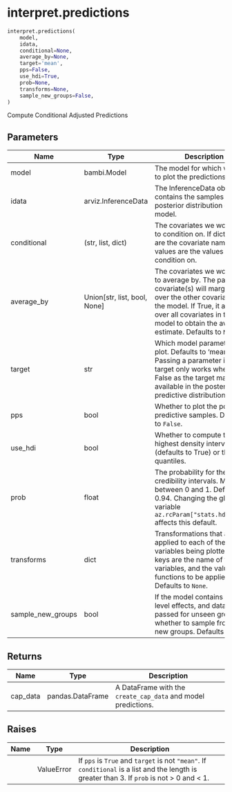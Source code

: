 # interpret.predictions { #bambi.interpret.predictions }

```python
interpret.predictions(
    model,
    idata,
    conditional=None,
    average_by=None,
    target='mean',
    pps=False,
    use_hdi=True,
    prob=None,
    transforms=None,
    sample_new_groups=False,
)
```

Compute Conditional Adjusted Predictions

## Parameters {.doc-section .doc-section-parameters}

| Name              | Type                           | Description                                                                                                                                                                                                                            | Default    |
|-------------------|--------------------------------|----------------------------------------------------------------------------------------------------------------------------------------------------------------------------------------------------------------------------------------|------------|
| model             | bambi.Model                    | The model for which we want to plot the predictions.                                                                                                                                                                                   | _required_ |
| idata             | arviz.InferenceData            | The InferenceData object that contains the samples from the posterior distribution of the model.                                                                                                                                       | _required_ |
| conditional       | (str, list, dict)              | The covariates we would like to condition on. If dict, keys are the covariate names and values are the values to condition on.                                                                                                         | `None`     |
| average_by        | Union\[str, list, bool, None\] | The covariates we would like to average by. The passed covariate(s) will marginalize over the other covariates in the model. If True, it averages over all covariates in the model to obtain the average estimate. Defaults to `None`. | `None`     |
| target            | str                            | Which model parameter to plot. Defaults to 'mean'. Passing a parameter into target only works when pps is False as the target may not be available in the posterior predictive distribution.                                           | `'mean'`   |
| pps               | bool                           | Whether to plot the posterior predictive samples. Defaults to `False`.                                                                                                                                                                 | `False`    |
| use_hdi           | bool                           | Whether to compute the highest density interval (defaults to True) or the quantiles.                                                                                                                                                   | `True`     |
| prob              | float                          | The probability for the credibility intervals. Must be between 0 and 1. Defaults to 0.94. Changing the global variable `az.rcParam["stats.hdi_prob"]` affects this default.                                                            | `None`     |
| transforms        | dict                           | Transformations that are applied to each of the variables being plotted. The keys are the name of the variables, and the values are functions to be applied. Defaults to `None`.                                                       | `None`     |
| sample_new_groups | bool                           | If the model contains group-level effects, and data is passed for unseen groups, whether to sample from the new groups. Defaults to `False`.                                                                                           | `False`    |

## Returns {.doc-section .doc-section-returns}

| Name     | Type             | Description                                                   |
|----------|------------------|---------------------------------------------------------------|
| cap_data | pandas.DataFrame | A DataFrame with the `create_cap_data` and model predictions. |

## Raises {.doc-section .doc-section-raises}

| Name   | Type       | Description                                                                                                                                 |
|--------|------------|---------------------------------------------------------------------------------------------------------------------------------------------|
|        | ValueError | If `pps` is `True` and `target` is not `"mean"`. If `conditional` is a list and the length is greater than 3. If `prob` is not > 0 and < 1. |